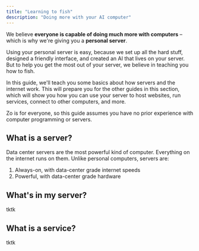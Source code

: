 ```yaml
---
title: "Learning to fish"
description: "Doing more with your AI computer"
---
```


We believe **everyone is capable of doing much more with computers** – which is why we're giving you a **personal server**.

Using your personal server is easy, because we set up all the hard stuff, designed a friendly interface, and created an AI that lives on your server. But to help you get the most out of your server, we believe in teaching you how to fish.

In this guide, we'll teach you some basics about how servers and the internet work. This will prepare you for the other guides in this section, which will show you how you can use your server to host websites, run services, connect to other computers, and more.

<Tip>Zo is for everyone, so this guide assumes you have no prior experience with computer programming or servers.</Tip>

## What is a server?

Data center servers are the most powerful kind of computer. Everything on the internet runs on them. Unlike personal computers, servers are:

1. Always-on, with data-center grade internet speeds
2. Powerful, with data-center grade hardware

## What's in my server?

tktk

## What is a service?

tktk
